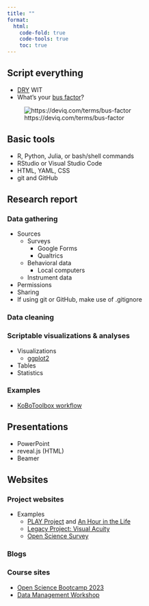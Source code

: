 ```yaml
---
title: ""
format:
  html:
    code-fold: true
    code-tools: true
    toc: true
---
```


## Script everything

- [DRY](https://en.wikipedia.org/wiki/Don%27t_repeat_yourself) WIT
- What's your [bus factor](https://deviq.com/terms/bus-factor)?

![https://deviq.com/terms/bus-factor](https://deviq.com/static/c9c9794bce142aea055f201300f9c974/7f61c/bus-factor-400x400.webp)

## Basic tools

- R, Python, Julia, or bash/shell commands
- RStudio or Visual Studio Code
- HTML, YAML, CSS
- git and GitHub

## Research report

### Data gathering

- Sources
  - Surveys
    - Google Forms
    - Qualtrics
  - Behavioral data
    - Local computers
  - Instrument data
- Permissions
- Sharing
- If using git or GitHub, make use of .gitignore

### Data cleaning

### Scriptable visualizations & analyses

- Visualizations
  - [ggplot2](https://ggplot2.tidyverse.org/)
- Tables
- Statistics

### Examples

- [KoBoToolbox workflow](https://PLAY-behaviorome/KoBoToolbox/)

## Presentations

- PowerPoint
- reveal.js (HTML)
- Beamer

## Websites

### Project websites

- Examples
  - [PLAY Project](https://play-project.org) and [An Hour in the Life](https://www.anhourinthelife.org)
  - [Legacy Project: Visual Acuity](https://gilmore-lab.github.io/visual-acuity/)
  - [Open Science Survey](https://penn-state-open-science.github.io/survey-fall-2022/)

### Blogs

### Course sites

- [Open Science Bootcamp 2023](https://penn-state-open-science.github.io/bootcamp-2023/)
- [Data Management Workshop](https://penn-state-open-science.github.io/data-mgmt-2024/)

